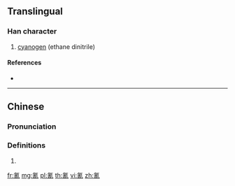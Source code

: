 ==Translingual==

===Han character===
{{Han char|rn=84|rad=气|as=08|sn=12|four=80217|canj=ONQMB|ids=⿹气青}}

# [[cyanogen]] (ethane dinitrile)

====References====
* {{Han ref|kx=0600.011|dkj=17072|hdz=32013.030|uh=6C30|ud=27696|bh=D9E6|bd=55782}}

----

==Chinese==
{{zh-forms}}

===Pronunciation===
{{zh-pron
|m=qíng
|c=ching1
|mc=
|oc=
|cat=n
}}

===Definitions===
{{zh-hanzi}}

# {{rfdef|lang=zh}}

[[fr:氰]]
[[mg:氰]]
[[pl:氰]]
[[th:氰]]
[[vi:氰]]
[[zh:氰]]